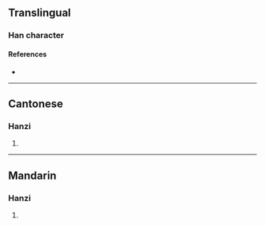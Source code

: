 {{character info/new}}
==Translingual==

===Han character===
{{Han char|rn=75|rad=木|as=16|sn=20|four=41916|canj=DMGR|ids=⿰木噩}}

====References====
* {{Han ref|kx=0561.240|dkj=15854|dj=0950.150|hdz=21316.060|uh=6AEE|ud=27374|bh=F459|bd=62553}}

----

==Cantonese==

===Hanzi===
{{yue-hanzi|jyut=[[ngok6]]|y=ngok6}}

# {{rfdef|yue|sort=木16}}

----

==Mandarin==

===Hanzi===
{{cmn-hanzi|pin=[[è]] ([[e4]])|wg=o<sup>4</sup>}}

# {{rfdef|cmn|sort=木16}}